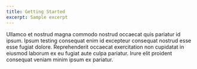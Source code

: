 ```yaml
---
title: Getting Started
excerpt: Sample excerpt
---
```


Ullamco et nostrud magna commodo nostrud occaecat quis pariatur id ipsum. Ipsum testing
consequat enim id excepteur consequat nostrud esse esse fugiat dolore.
Reprehenderit occaecat exercitation non cupidatat in eiusmod laborum ex eu
fugiat aute culpa pariatur. Irure elit proident consequat veniam minim ipsum ex
pariatur.
